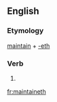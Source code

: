 ==English==

===Etymology===
[[maintain]] + [[-eth]]

===Verb===
{{head|en|verb form}}

# {{en-archaic third-person singular of|maintain}}

[[fr:maintaineth]]